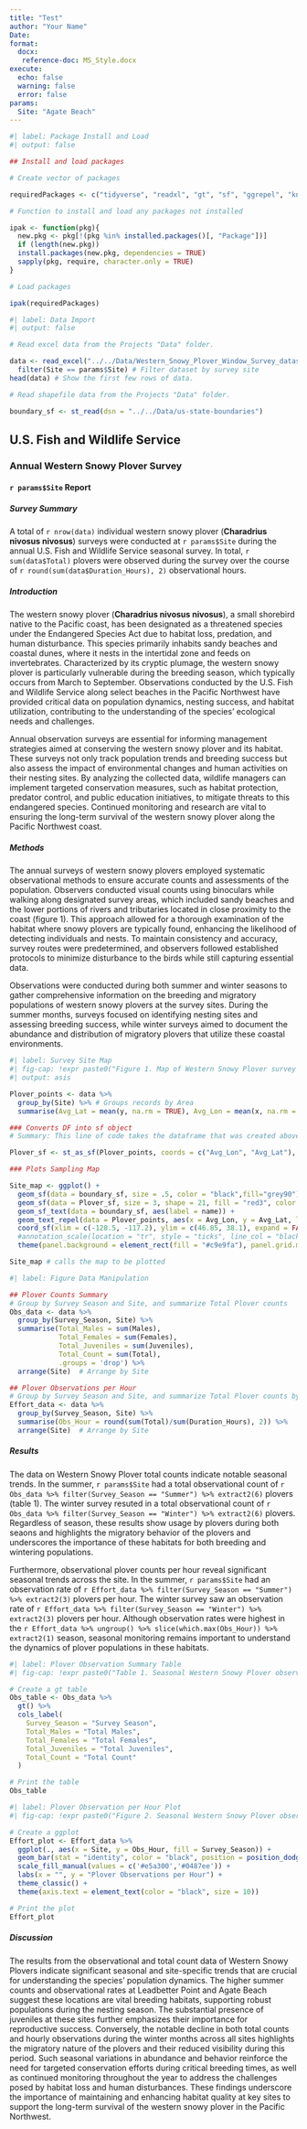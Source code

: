 ```yaml
---
title: "Test"
author: "Your Name"
Date: 
format: 
  docx:
   reference-doc: MS_Style.docx
execute: 
  echo: false
  warning: false
  error: false
params:
  Site: "Agate Beach"
---
```


```r
#| label: Package Install and Load
#| output: false

## Install and load packages

# Create vector of packages

requiredPackages <- c("tidyverse", "readxl", "gt", "sf", "ggrepel", "knitr", "magrittr")

# Function to install and load any packages not installed

ipak <- function(pkg){
  new.pkg <- pkg[!(pkg %in% installed.packages()[, "Package"])]
  if (length(new.pkg))
  install.packages(new.pkg, dependencies = TRUE)
  sapply(pkg, require, character.only = TRUE)
}

# Load packages

ipak(requiredPackages)
```

```r
#| label: Data Import
#| output: false

# Read excel data from the Projects "Data" folder. 

data <- read_excel("../../Data/Western_Snowy_Plover_Window_Survey_dataset.xlsx") %>% # Read in our downloaded plover dataset.
  filter(Site == params$Site) # Filter dataset by survey site
head(data) # Show the first few rows of data.

# Read shapefile data from the Projects "Data" folder. 

boundary_sf <- st_read(dsn = "../../Data/us-state-boundaries")
```

## U.S. Fish and Wildlife Service

### Annual Western Snowy Plover Survey

#### `r params$Site` Report

##### Survey Summary

A total of `r nrow(data)` individual western snowy plover (**Charadrius nivosus nivosus**) surveys were conducted at `r params$Site` during the annual U.S. Fish and Wildlife Service seasonal survey. In total, `r sum(data$Total)` plovers were observed during the survey over the course of `r round(sum(data$Duration_Hours), 2)` observational hours.

##### Introduction

The western snowy plover (**Charadrius nivosus nivosus**), a small shorebird native to the Pacific coast, has been designated as a threatened species under the Endangered Species Act due to habitat loss, predation, and human disturbance. This species primarily inhabits sandy beaches and coastal dunes, where it nests in the intertidal zone and feeds on invertebrates. Characterized by its cryptic plumage, the western snowy plover is particularly vulnerable during the breeding season, which typically occurs from March to September. Observations conducted by the U.S. Fish and Wildlife Service along select beaches in the Pacific Northwest have provided critical data on population dynamics, nesting success, and habitat utilization, contributing to the understanding of the species' ecological needs and challenges.

Annual observation surveys are essential for informing management strategies aimed at conserving the western snowy plover and its habitat. These surveys not only track population trends and breeding success but also assess the impact of environmental changes and human activities on their nesting sites. By analyzing the collected data, wildlife managers can implement targeted conservation measures, such as habitat protection, predator control, and public education initiatives, to mitigate threats to this endangered species. Continued monitoring and research are vital to ensuring the long-term survival of the western snowy plover along the Pacific Northwest coast.

##### Methods

The annual surveys of western snowy plovers employed systematic observational methods to ensure accurate counts and assessments of the population. Observers conducted visual counts using binoculars while walking along designated survey areas, which included sandy beaches and the lower portions of rivers and tributaries located in close proximity to the coast (figure 1). This approach allowed for a thorough examination of the habitat where snowy plovers are typically found, enhancing the likelihood of detecting individuals and nests. To maintain consistency and accuracy, survey routes were predetermined, and observers followed established protocols to minimize disturbance to the birds while still capturing essential data.

Observations were conducted during both summer and winter seasons to gather comprehensive information on the breeding and migratory populations of western snowy plovers at the survey sites. During the summer months, surveys focused on identifying nesting sites and assessing breeding success, while winter surveys aimed to document the abundance and distribution of migratory plovers that utilize these coastal environments. 

```r
#| label: Survey Site Map
#| fig-cap: !expr paste0("Figure 1. Map of Western Snowy Plover survey locations at the ", params$Site, " survey location.")
#| output: asis

Plover_points <- data %>%
  group_by(Site) %>% # Groups records by Area
  summarise(Avg_Lat = mean(y, na.rm = TRUE), Avg_Lon = mean(x, na.rm = TRUE)) # Creates averages of geometry for each Area

### Converts DF into sf object
# Summary: This line of code takes the dataframe that was created above and turns it into a sf object that can be used for plotting on the map.

Plover_sf <- st_as_sf(Plover_points, coords = c("Avg_Lon", "Avg_Lat"), crs = 4326, agr = "constant") # Creates a sf object of the above DF

### Plots Sampling Map

Site_map <- ggplot() +
  geom_sf(data = boundary_sf, size = .5, color = "black",fill="grey90") + # Plots the Great Lakes Polygon shapefile
  geom_sf(data = Plover_sf, size = 3, shape = 21, fill = "red3", color = "red1", stroke = 1.25, alpha = .5) +
  geom_sf_text(data = boundary_sf, aes(label = name)) +
  geom_text_repel(data = Plover_points, aes(x = Avg_Lon, y = Avg_Lat, label = Site), size = 3.1, point.padding = .75, max.overlaps = Inf) + 
  coord_sf(xlim = c(-128.5, -117.2), ylim = c(46.85, 38.1), expand = FALSE) + # Zooms in on the specified area of the Great Lakes shapefile
  #annotation_scale(location = "tr", style = "ticks", line_col = "black", text_col = "black") + # Applies a scale bar to the plot
  theme(panel.background = element_rect(fill = "#c9e9fa"), panel.grid.major = element_blank(), panel.grid.minor = element_blank(), axis.text.x=element_text(colour="black"), axis.text.y=element_text(colour="black"), axis.title.y = element_blank(), axis.title.x = element_blank(), axis.line = element_line(colour = "black"), panel.border = element_rect(colour = "black", fill=NA, size=.5)) # Gives the plot a plain standard appearance

Site_map # calls the map to be plotted
```

```r
#| label: Figure Data Manipulation

## Plover Counts Summary
# Group by Survey Season and Site, and summarize Total Plover counts
Obs_data <- data %>%
  group_by(Survey_Season, Site) %>%
  summarise(Total_Males = sum(Males),
            Total_Females = sum(Females),
            Total_Juveniles = sum(Juveniles),
            Total_Count = sum(Total),
            .groups = 'drop') %>%
  arrange(Site)  # Arrange by Site

## Plover Observations per Hour
# Group by Survey Season and Site, and summarize Total Plover counts by duration (hours)
Effort_data <- data %>%
  group_by(Survey_Season, Site) %>%
  summarise(Obs_Hour = round(sum(Total)/sum(Duration_Hours), 2)) %>%
  arrange(Site)  # Arrange by Site
```

##### Results

The data on Western Snowy Plover total counts indicate notable seasonal trends. In the summer, `r params$Site` had a total observational count of `r Obs_data %>% filter(Survey_Season == "Summer") %>% extract2(6)` plovers (table 1). The winter survey resuted in a total observational count of `r Obs_data %>% filter(Survey_Season == "Winter") %>% extract2(6)` plovers. Regardless of season, these results show usage by plovers during both seaons and highlights the migratory behavior of the plovers and underscores the importance of these habitats for both breeding and wintering populations.

Furthermore, observational plover counts per hour reveal significant seasonal trends across the site. In the summer, `r params$Site` had an observation rate of `r Effort_data %>% filter(Survey_Season == "Summer") %>% extract2(3)` plovers per hour. The winter survey saw an observation rate of `r Effort_data %>% filter(Survey_Season == "Winter") %>% extract2(3)` plovers per hour. Although observation rates were highest in the `r Effort_data %>% ungroup() %>% slice(which.max(Obs_Hour)) %>% extract2(1)` season, seasonal monitoring remains important to understand the dynamics of plover populations in these habitats.

```r
#| label: Plover Observation Summary Table
#| fig-cap: !expr paste0("Table 1. Seasonal Western Snowy Plover observational counts at the ", params$Site, " survey location.")

# Create a gt table
Obs_table <- Obs_data %>%
  gt() %>%
  cols_label(
    Survey_Season = "Survey Season",
    Total_Males = "Total Males",
    Total_Females = "Total Females",
    Total_Juveniles = "Total Juveniles",
    Total_Count = "Total Count"
  )

# Print the table
Obs_table
```

```r
#| label: Plover Observation per Hour Plot
#| fig-cap: !expr paste0("Figure 2. Seasonal Western Snowy Plover observation rates (per hour) at the ", params$Site, " survey location.")

# Create a ggplot
Effort_plot <- Effort_data %>%
  ggplot(., aes(x = Site, y = Obs_Hour, fill = Survey_Season)) +
  geom_bar(stat = "identity", color = "black", position = position_dodge()) +
  scale_fill_manual(values = c('#e5a300','#0487ee')) +
  labs(x = "", y = "Plover Observations per Hour") +
  theme_classic() +
  theme(axis.text = element_text(color = "black", size = 10))

# Print the plot
Effort_plot
```

##### Discussion

The results from the observational and total count data of Western Snowy Plovers indicate significant seasonal and site-specific trends that are crucial for understanding the species' population dynamics. The higher summer counts and observational rates at Leadbetter Point and Agate Beach suggest these locations are vital breeding habitats, supporting robust populations during the nesting season. The substantial presence of juveniles at these sites further emphasizes their importance for reproductive success. Conversely, the notable decline in both total counts and hourly observations during the winter months across all sites highlights the migratory nature of the plovers and their reduced visibility during this period. Such seasonal variations in abundance and behavior reinforce the need for targeted conservation efforts during critical breeding times, as well as continued monitoring throughout the year to address the challenges posed by habitat loss and human disturbances. These findings underscore the importance of maintaining and enhancing habitat quality at key sites to support the long-term survival of the western snowy plover in the Pacific Northwest.